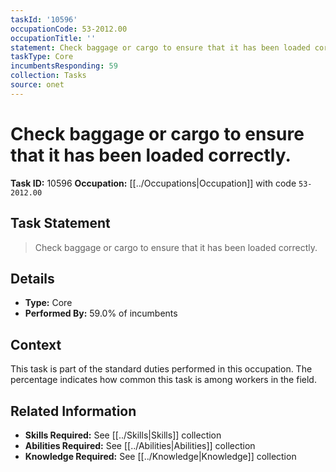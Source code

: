 ```yaml
---
taskId: '10596'
occupationCode: 53-2012.00
occupationTitle: ''
statement: Check baggage or cargo to ensure that it has been loaded correctly.
taskType: Core
incumbentsResponding: 59
collection: Tasks
source: onet
---
```

# Check baggage or cargo to ensure that it has been loaded correctly.

**Task ID:** 10596
**Occupation:** [[../Occupations|Occupation]] with code `53-2012.00`

## Task Statement

> Check baggage or cargo to ensure that it has been loaded correctly.

## Details

- **Type:** Core
- **Performed By:** 59.0% of incumbents

## Context

This task is part of the standard duties performed in this occupation. The percentage indicates how common this task is among workers in the field.

## Related Information

- **Skills Required:** See [[../Skills|Skills]] collection
- **Abilities Required:** See [[../Abilities|Abilities]] collection
- **Knowledge Required:** See [[../Knowledge|Knowledge]] collection
